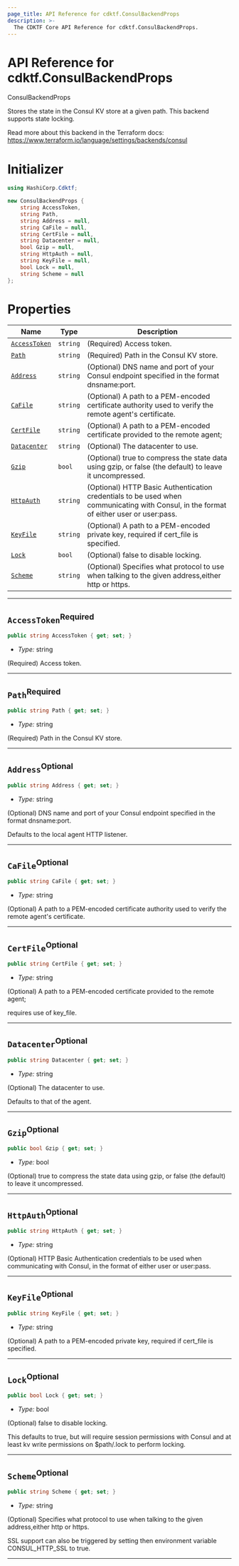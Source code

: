 ```yaml
---
page_title: API Reference for cdktf.ConsulBackendProps
description: >-
  The CDKTF Core API Reference for cdktf.ConsulBackendProps.
---
```


<!-- This file is generated through yarn generate-docs -->

# API Reference for cdktf.ConsulBackendProps

   ConsulBackendProps <a name="ConsulBackendProps" id="cdktf.ConsulBackendProps"></a>
  
  Stores the state in the Consul KV store at a given path. This backend supports state locking.
  
  Read more about this backend in the Terraform docs:
  https://www.terraform.io/language/settings/backends/consul
  
  # Initializer <a name="Initializer" id="cdktf.ConsulBackendProps.Initializer"></a>
  
  ```csharp
  using HashiCorp.Cdktf;
  
  new ConsulBackendProps {
      string AccessToken,
      string Path,
      string Address = null,
      string CaFile = null,
      string CertFile = null,
      string Datacenter = null,
      bool Gzip = null,
      string HttpAuth = null,
      string KeyFile = null,
      bool Lock = null,
      string Scheme = null
  };
  ```
  
  # Properties <a name="Properties" id="Properties"></a>
  
  | **Name** | **Type** | **Description** |
  | --- | --- | --- |
  | <code><a href="#cdktf.ConsulBackendProps.property.accessToken">AccessToken</a></code> | <code>string</code> | (Required) Access token. |
  | <code><a href="#cdktf.ConsulBackendProps.property.path">Path</a></code> | <code>string</code> | (Required) Path in the Consul KV store. |
  | <code><a href="#cdktf.ConsulBackendProps.property.address">Address</a></code> | <code>string</code> | (Optional) DNS name and port of your Consul endpoint specified in the format dnsname:port. |
  | <code><a href="#cdktf.ConsulBackendProps.property.caFile">CaFile</a></code> | <code>string</code> | (Optional) A path to a PEM-encoded certificate authority used to verify the remote agent's certificate. |
  | <code><a href="#cdktf.ConsulBackendProps.property.certFile">CertFile</a></code> | <code>string</code> | (Optional) A path to a PEM-encoded certificate provided to the remote agent; |
  | <code><a href="#cdktf.ConsulBackendProps.property.datacenter">Datacenter</a></code> | <code>string</code> | (Optional) The datacenter to use. |
  | <code><a href="#cdktf.ConsulBackendProps.property.gzip">Gzip</a></code> | <code>bool</code> | (Optional) true to compress the state data using gzip, or false (the default) to leave it uncompressed. |
  | <code><a href="#cdktf.ConsulBackendProps.property.httpAuth">HttpAuth</a></code> | <code>string</code> | (Optional) HTTP Basic Authentication credentials to be used when communicating with Consul, in the format of either user or user:pass. |
  | <code><a href="#cdktf.ConsulBackendProps.property.keyFile">KeyFile</a></code> | <code>string</code> | (Optional) A path to a PEM-encoded private key, required if cert_file is specified. |
  | <code><a href="#cdktf.ConsulBackendProps.property.lock">Lock</a></code> | <code>bool</code> | (Optional) false to disable locking. |
  | <code><a href="#cdktf.ConsulBackendProps.property.scheme">Scheme</a></code> | <code>string</code> | (Optional) Specifies what protocol to use when talking to the given address,either http or https. |
  
  ---
  
  ## `AccessToken`<sup>Required</sup> <a name="AccessToken" id="cdktf.ConsulBackendProps.property.accessToken"></a>
  
  ```csharp
  public string AccessToken { get; set; }
  ```
  
  - *Type:* string
  
  (Required) Access token.
  
  ---
  
  ## `Path`<sup>Required</sup> <a name="Path" id="cdktf.ConsulBackendProps.property.path"></a>
  
  ```csharp
  public string Path { get; set; }
  ```
  
  - *Type:* string
  
  (Required) Path in the Consul KV store.
  
  ---
  
  ## `Address`<sup>Optional</sup> <a name="Address" id="cdktf.ConsulBackendProps.property.address"></a>
  
  ```csharp
  public string Address { get; set; }
  ```
  
  - *Type:* string
  
  (Optional) DNS name and port of your Consul endpoint specified in the format dnsname:port.
  
  Defaults to the local agent HTTP listener.
  
  ---
  
  ## `CaFile`<sup>Optional</sup> <a name="CaFile" id="cdktf.ConsulBackendProps.property.caFile"></a>
  
  ```csharp
  public string CaFile { get; set; }
  ```
  
  - *Type:* string
  
  (Optional) A path to a PEM-encoded certificate authority used to verify the remote agent's certificate.
  
  ---
  
  ## `CertFile`<sup>Optional</sup> <a name="CertFile" id="cdktf.ConsulBackendProps.property.certFile"></a>
  
  ```csharp
  public string CertFile { get; set; }
  ```
  
  - *Type:* string
  
  (Optional) A path to a PEM-encoded certificate provided to the remote agent;
  
  requires use of key_file.
  
  ---
  
  ## `Datacenter`<sup>Optional</sup> <a name="Datacenter" id="cdktf.ConsulBackendProps.property.datacenter"></a>
  
  ```csharp
  public string Datacenter { get; set; }
  ```
  
  - *Type:* string
  
  (Optional) The datacenter to use.
  
  Defaults to that of the agent.
  
  ---
  
  ## `Gzip`<sup>Optional</sup> <a name="Gzip" id="cdktf.ConsulBackendProps.property.gzip"></a>
  
  ```csharp
  public bool Gzip { get; set; }
  ```
  
  - *Type:* bool
  
  (Optional) true to compress the state data using gzip, or false (the default) to leave it uncompressed.
  
  ---
  
  ## `HttpAuth`<sup>Optional</sup> <a name="HttpAuth" id="cdktf.ConsulBackendProps.property.httpAuth"></a>
  
  ```csharp
  public string HttpAuth { get; set; }
  ```
  
  - *Type:* string
  
  (Optional) HTTP Basic Authentication credentials to be used when communicating with Consul, in the format of either user or user:pass.
  
  ---
  
  ## `KeyFile`<sup>Optional</sup> <a name="KeyFile" id="cdktf.ConsulBackendProps.property.keyFile"></a>
  
  ```csharp
  public string KeyFile { get; set; }
  ```
  
  - *Type:* string
  
  (Optional) A path to a PEM-encoded private key, required if cert_file is specified.
  
  ---
  
  ## `Lock`<sup>Optional</sup> <a name="Lock" id="cdktf.ConsulBackendProps.property.lock"></a>
  
  ```csharp
  public bool Lock { get; set; }
  ```
  
  - *Type:* bool
  
  (Optional) false to disable locking.
  
  This defaults to true, but will require session permissions with Consul and
  at least kv write permissions on $path/.lock to perform locking.
  
  ---
  
  ## `Scheme`<sup>Optional</sup> <a name="Scheme" id="cdktf.ConsulBackendProps.property.scheme"></a>
  
  ```csharp
  public string Scheme { get; set; }
  ```
  
  - *Type:* string
  
  (Optional) Specifies what protocol to use when talking to the given address,either http or https.
  
  SSL support can also be triggered by setting then environment variable CONSUL_HTTP_SSL to true.
  
  ---
  
